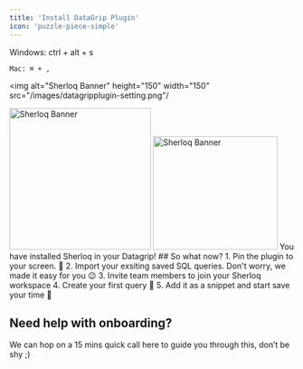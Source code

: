 ```yaml
---
title: 'Install DataGrip Plugin'
icon: 'puzzle-piece-simple'
---
```


<Steps>
 <Step title="Open DataGrip Settings">
    Windows: ctrl + alt + s 

    
    Mac: ⌘ + ,

  <img alt="Sherloq Banner"
  height="150" width="150" 
  src="/images/datagripplugin-setting.png"/
  >

  </Step>

  <Step title="Click 'Plugins' on the left side and search for 'Sherloq'">
  <img alt="Sherloq Banner"
  height="250" width="250" 
  src="/images/datagripplugin-install-plugin.png"/
  >
  </Step>
  <Step title="Click install & Restart your IDE">
  <img alt="Sherloq Banner"
  height="200" width="220" 
  src="/images/datagripplugin-restart-ide.png"/
  >
  </Step>
   <Step title="Congratulations 🚀" icon='party-horn'>
    You have installed Sherloq in your Datagrip! 
  </Step>
</Steps>
## So what now?
1. Pin the plugin to your screen. 📌
2. Import your exsiting saved SQL queries. Don't worry, we made it easy for you 😉
3. Invite team members to join your Sherloq workspace
4. Create your first query 📄
5. Add it as a snippet and start save your time 🏃

## Need help with onboarding?
We can hop on a 15 mins quick call here to guide you through this, don’t be shy ;)